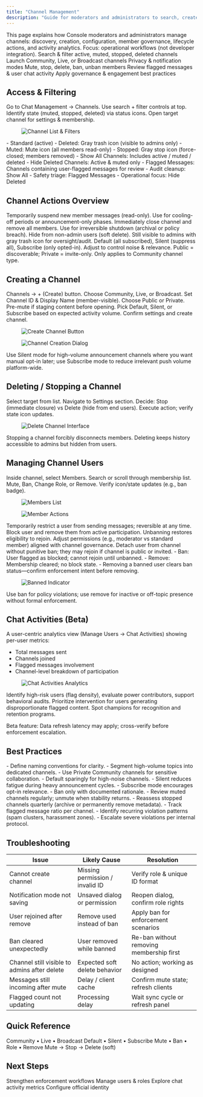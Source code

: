 ```yaml
---
title: "Channel Management"
description: "Guide for moderators and administrators to search, create, configure, moderate, and analyze chat channels in the Console"
---
```


<Info>
This page explains how Console moderators and administrators manage channels: discovery, creation, configuration, member governance, lifecycle actions, and activity analytics. Focus: operational workflows (not developer integration).
</Info>

<CardGroup cols={3}>
  <Card title="Discover" icon="magnifying-glass">Search & filter active, muted, stopped, deleted channels</Card>
  <Card title="Create" icon="plus">Launch Community, Live, or Broadcast channels</Card>
  <Card title="Configure" icon="gears">Privacy & notification modes</Card>
  <Card title="Moderate" icon="shield">Mute, stop, delete, ban, unban members</Card>
  <Card title="Analyze" icon="chart-bar">Review flagged messages & user chat activity</Card>
  <Card title="Optimize" icon="arrow-progress">Apply governance & engagement best practices</Card>
</CardGroup>

## Access & Filtering

<Steps>
  <Step title="Open Channels">Go to Chat Management → Channels.</Step>
  <Step title="Apply Filters">Use search + filter controls at top.</Step>
  <Step title="Review Icons">Identify state (muted, stopped, deleted) via status icons.</Step>
  <Step title="Select Channel">Open target channel for settings & membership.</Step>
</Steps>

<figure><img src="../../../.gitbook/assets/Screenshot 2567-05-09 at 11.19.35.png" alt="Channel List & Filters" /></figure>

<AccordionGroup>
  <Accordion title="Channel States & Icons">
    - Standard (active)
    - Deleted: Gray trash icon (visible to admins only)
    - Muted: Mute icon (all members read-only)
    - Stopped: Gray stop icon (force-closed; members removed)
  </Accordion>
  <Accordion title="Filter Options">
    - Show All Channels: Includes active / muted / deleted
    - Hide Deleted Channels: Active & muted only
    - Flagged Messages: Channels containing user-flagged messages for review
  </Accordion>
  <Accordion title="When to Use Each Filter">
    - Audit cleanup: Show All
    - Safety triage: Flagged Messages
    - Operational focus: Hide Deleted
  </Accordion>
</AccordionGroup>

## Channel Actions Overview

<Tabs>
  <Tab title="Mute / Unmute">Temporarily suspend new member messages (read-only). Use for cooling-off periods or announcement-only phases.</Tab>
  <Tab title="Stop Channel">Immediately close channel and remove all members. Use for irreversible shutdown (archival or policy breach).</Tab>
  <Tab title="Delete Channel">Hide from non-admin users (soft delete). Still visible to admins with gray trash icon for oversight/audit.</Tab>
  <Tab title="Notification Modes">Default (all subscribed), Silent (suppress all), Subscribe (only opted-in). Adjust to control noise & relevance.</Tab>
  <Tab title="Privacy (Community Type)">Public = discoverable; Private = invite-only. Only applies to Community channel type.</Tab>
</Tabs>

## Creating a Channel

<Steps>
  <Step title="Launch Dialog">Channels → + (Create) button.</Step>
  <Step title="Select Type">Choose Community, Live, or Broadcast.</Step>
  <Step title="Define Identity">Set Channel ID & Display Name (member-visible).</Step>
  <Step title="Set Privacy (Community)">Choose Public or Private.</Step>
  <Step title="Mute Option">Pre-mute if staging content before opening.</Step>
  <Step title="Notification Mode">Pick Default, Silent, or Subscribe based on expected activity volume.</Step>
  <Step title="Create">Confirm settings and create channel.</Step>
</Steps>

<figure><img src="../../../.gitbook/assets/Screenshot 2567-05-09 at 11.21.06.png" alt="Create Channel Button" /></figure>
<figure><img src="../../../.gitbook/assets/Screenshot 2567-05-09 at 11.23.41.png" alt="Channel Creation Dialog" /></figure>

<Info>Use Silent mode for high-volume announcement channels where you want manual opt-in later; use Subscribe mode to reduce irrelevant push volume platform-wide.</Info>

## Deleting / Stopping a Channel

<Steps>
  <Step title="Open Channel">Select target from list.</Step>
  <Step title="Settings Panel">Navigate to Settings section.</Step>
  <Step title="Action Choice">Decide: Stop (immediate closure) vs Delete (hide from end users).</Step>
  <Step title="Confirm">Execute action; verify state icon updates.</Step>
</Steps>

<figure><img src="../../../.gitbook/assets/Screenshot 2567-05-09 at 11.51.28.png" alt="Delete Channel Interface" /></figure>

<Warning>Stopping a channel forcibly disconnects members. Deleting keeps history accessible to admins but hidden from users.</Warning>

## Managing Channel Users

<Steps>
  <Step title="Open Members Tab">Inside channel, select Members.</Step>
  <Step title="Locate User">Search or scroll through membership list.</Step>
  <Step title="Apply Action">Mute, Ban, Change Role, or Remove.</Step>
  <Step title="Confirm Changes">Verify icon/state updates (e.g., ban badge).</Step>
</Steps>

<figure><img src="../../../.gitbook/assets/Screenshot 2567-11-12 at 4.45.04 PM.png" alt="Members List" /></figure>
<figure><img src="../../../.gitbook/assets/Screenshot 2567-11-12 at 4.46.04 PM.png" alt="Member Actions" /></figure>

<AccordionGroup>
  <Accordion title="Mute / Unmute Member">Temporarily restrict a user from sending messages; reversible at any time.</Accordion>
  <Accordion title="Ban / Unban User">Block user and remove them from active participation. Unbanning restores eligibility to rejoin.</Accordion>
  <Accordion title="Change Role">Adjust permissions (e.g., moderator vs standard member) aligned with channel governance.</Accordion>
  <Accordion title="Remove User">Detach user from channel without punitive ban; they may rejoin if channel is public or invited.</Accordion>
  <Accordion title="Ban vs Remove">
    - Ban: User flagged as blocked; cannot rejoin until unbanned.
    - Remove: Membership cleared; no block state.
    - Removing a banned user clears ban status—confirm enforcement intent before removing.
  </Accordion>
</AccordionGroup>

<figure><img src="../../../.gitbook/assets/image (3).png" alt="Banned Indicator" /></figure>

<Info>Use ban for policy violations; use remove for inactive or off-topic presence without formal enforcement.</Info>

## Chat Activities (Beta)

A user-centric analytics view (Manage Users → Chat Activities) showing per-user metrics:

- Total messages sent
- Channels joined
- Flagged messages involvement
- Channel-level breakdown of participation

<figure><img src="../../../.gitbook/assets/Screenshot 2567-05-09 at 15.16.42.png" alt="Chat Activities Analytics" /></figure>

<Tabs>
  <Tab title="Use Cases">Identify high-risk users (flag density), evaluate power contributors, support behavioral audits.</Tab>
  <Tab title="Moderation Workflow">Prioritize intervention for users generating disproportionate flagged content.</Tab>
  <Tab title="Engagement Strategy">Spot champions for recognition and retention programs.</Tab>
</Tabs>

<Warning>Beta feature: Data refresh latency may apply; cross-verify before enforcement escalation.</Warning>

## Best Practices

<AccordionGroup>
  <Accordion title="Channel Governance">
    - Define naming conventions for clarity.
    - Segment high-volume topics into dedicated channels.
    - Use Private Community channels for sensitive collaboration.
  </Accordion>
  <Accordion title="Notification Hygiene">
    - Default sparingly for high-noise channels.
    - Silent reduces fatigue during heavy announcement cycles.
    - Subscribe mode encourages opt-in relevance.
  </Accordion>
  <Accordion title="Moderation Discipline">
    - Ban only with documented rationale.
    - Review muted channels regularly; unmute when stability returns.
    - Reassess stopped channels quarterly (archive or permanently remove metadata).
  </Accordion>
  <Accordion title="Safety & Compliance">
    - Track flagged message ratio per channel.
    - Identify recurring violation patterns (spam clusters, harassment zones).
    - Escalate severe violations per internal protocol.
  </Accordion>
</AccordionGroup>

## Troubleshooting

| Issue | Likely Cause | Resolution |
|-------|--------------|------------|
| Cannot create channel | Missing permission / invalid ID | Verify role & unique ID format |
| Notification mode not saving | Unsaved dialog or permission | Reopen dialog, confirm role rights |
| User rejoined after remove | Remove used instead of ban | Apply ban for enforcement scenarios |
| Ban cleared unexpectedly | User removed while banned | Re-ban without removing membership first |
| Channel still visible to admins after delete | Expected soft delete behavior | No action; working as designed |
| Messages still incoming after mute | Delay / client cache | Confirm mute state; refresh clients |
| Flagged count not updating | Processing delay | Wait sync cycle or refresh panel |

## Quick Reference

<CardGroup cols={2}>
  <Card title="Channel Types" icon="comments">Community • Live • Broadcast</Card>
  <Card title="Notification Modes" icon="bell">Default • Silent • Subscribe</Card>
  <Card title="Member Actions" icon="user-minus">Mute • Ban • Role • Remove</Card>
  <Card title="Lifecycle" icon="arrows-spin">Mute → Stop → Delete (soft)</Card>
</CardGroup>

## Next Steps

<CardGroup cols={2}>
  <Card title="Moderation Overview" icon="shield" href="../../moderation/overview">Strengthen enforcement workflows</Card>
  <Card title="User Management" icon="users" href="../management">Manage users & roles</Card>
</CardGroup>

<CardGroup cols={2}>
  <Card title="Channel Analytics (Beta)" icon="chart-bar" href="../analytics">Explore chat activity metrics</Card>
  <Card title="Brand Settings" icon="badge-check" href="../../settings/brand-settings">Configure official identity</Card>
</CardGroup>
